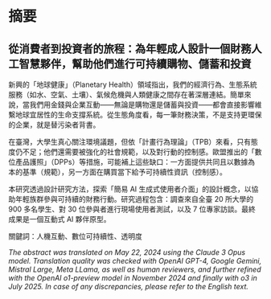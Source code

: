 # 摘要

::: {.content-hidden when-format="pdf"}

## 從消費者到投資者的旅程：為年輕成人設計一個財務人工智慧夥伴，幫助他們進行可持續購物、儲蓄和投資

:::

新興的「地球健康」（Planetary Health）領域指出，我們的經濟行為、生態系統服務（如水、空氣、土壤）、氣候危機與人類健康之間存在著深層連結。簡單來說，當我們用金錢與企業互動——無論是購物還是儲蓄與投資——都會直接影響維繫地球宜居性的生命支撐系統。從生態角度看，每一筆財務決策，不是支持更環保的企業，就是替污染者背書。

在臺灣，大學生真心關注環境議題，但依「計畫行為理論」（TPB）來看，只有態度仍不足；他們還需要被強化的社會規範，以及對行動的控制感。歐盟推出的「數位產品護照」（DPPs）等措施，可能補上這些缺口：一方面提供共同且以數據為本的基準（規範），另一方面在購買當下給予可持續性資訊（控制感）。

本研究透過設計研究方法，探索「簡易 AI 生成式使用者介面」的設計概念，以協助年輕族群參與可持續的財務行動。研究過程包含：調查來自全臺 20 所大學的 900 多名學生、對 30 位參與者進行現場使用者測試，以及 7 位專家訪談。最終成果是一個互動式 AI 夥伴原型。

關鍵詞：人機互動、數位可持續性、透明度

*The abstract was translated on May 22, 2024 using the Claude 3 Opus model. Translation quality was checked with OpenAI GPT-4, Google Gemini, Mistral Large, Meta LLama, as well as human reviewers, and further refined with the OpenAI o1-preview model in November 2024 and finally with o3 in July 2025. In case of any discrepancies, please refer to the English text.*